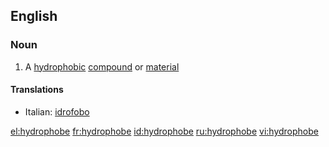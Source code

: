 ==English==

===Noun===
{{wikipedia}}
{{en-noun}}

#{{chemistry}} A [[hydrophobic]] [[compound]] or [[material]]

====Translations====
{{top}}
*Italian: [[idrofobo]] {{m}}
{{mid}}

{{bottom}}

[[el:hydrophobe]]
[[fr:hydrophobe]]
[[id:hydrophobe]]
[[ru:hydrophobe]]
[[vi:hydrophobe]]